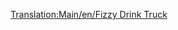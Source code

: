 [[Translation:Main/en/Fizzy Drink Truck]]{{Template:Trains_Carriages_new
|Picture=[[File:en/Fuzzydrinktruck.png]]
|NormalCost=£1,130 ($2,260)
|NormalWeight=18 / 21 t
|NormalCapacity=25 fizzy drinks
|MonoCost="
|MonoWeight="
|MonoCapacity=30 fizzy drinks
|MagCost="
|MagWeight=18 / 22 t
|MagCapacity=32 fizzy drinks
|Description=They transport [[Main/en/Fizzy Drinks]]
}}